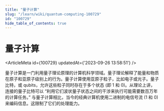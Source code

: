 ```yaml
---
title: "量子计算"
slug: "/learn/wiki/quantum-computing-100729"
id: "100729"
hide_table_of_contents: true
---
```



# 量子计算

<ArticleMeta id={100729} updatedAt={'2023-09-26 13:58:51'} />
<div className='border-solid border-b border-t-0 my-4 border-[var(--ifm-color-gray-300)]' />

量子计算是一门利用量子理论原理的计算机科学领域。量子理论解释了能量和物质在原子和亚原子级别上的行为。量子计算使用亚原子粒子，比如电子或光子。量子比特，或 qubits，允许这些粒子同时存在于多个状态 (即 1 和 0)。从理论上讲，连接的量子比特可以 “利用它们波状量子状态之间的干涉来执行可能需要数百万年的计算任务。” 与量子计算相比，当今的经典计算机使用二进制的电信号流 (1 和 0) 来编码信息。这限制了它们的处理能力。
